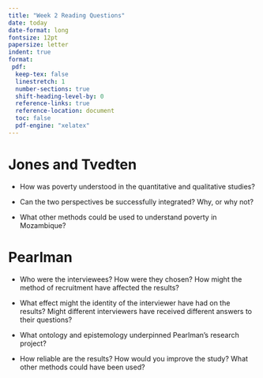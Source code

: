```yaml
---
title: "Week 2 Reading Questions"
date: today
date-format: long
fontsize: 12pt
papersize: letter
indent: true
format:
 pdf:
  keep-tex: false
  linestretch: 1
  number-sections: true
  shift-heading-level-by: 0
  reference-links: true
  reference-location: document
  toc: false
  pdf-engine: "xelatex"
---
```


# Jones and Tvedten

 - How was poverty understood in the quantitative and qualitative studies?
 
 - Can the two perspectives be successfully integrated? Why, or why not?
 
 - What other methods could be used to understand poverty in Mozambique?

# Pearlman

 - Who were the interviewees? How were they chosen? How might the method of recruitment have affected the results?
 
 - What effect might the identity of the interviewer have had on the results? Might different interviewers have received different answers to their questions?
 
 - What ontology and epistemology underpinned Pearlman's research project?
 
 - How reliable are the results? How would you improve the study? What other methods could have been used?